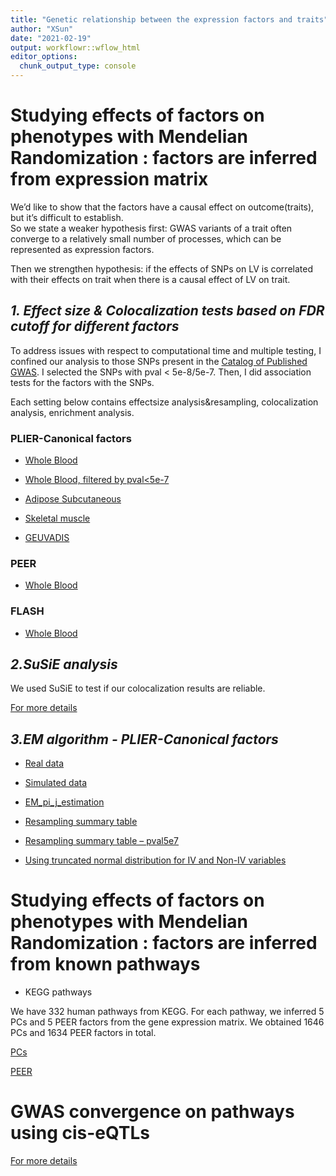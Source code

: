 ```yaml
---
title: "Genetic relationship between the expression factors and traits"
author: "XSun"
date: "2021-02-19"
output: workflowr::wflow_html
editor_options:
  chunk_output_type: console
---
```




# **Studying effects of factors on phenotypes with Mendelian Randomization : factors are inferred from expression matrix**

We'd like to show that the factors have a causal effect on outcome(traits), but it's difficult to establish.  
So we state a weaker hypothesis first: GWAS variants of a trait often converge to a relatively small number of processes, which can be represented as expression factors.

Then we strengthen hypothesis: if the effects of SNPs on LV is correlated with their effects on trait when there is a causal effect of LV on trait.


## *1. Effect size & Colocalization tests based on FDR cutoff for different factors*

To address issues with respect to computational time and multiple testing, I confined our analysis to those SNPs present in the [Catalog of Published GWAS](https://www.ebi.ac.uk/gwas/). I selected the SNPs with pval < 5e-8/5e-7. Then, I did association tests for the factors with the SNPs.

Each setting below contains effectsize analysis&resampling, colocalization analysis, enrichment analysis.

### PLIER-Canonical factors

- [Whole Blood](https://xsun1229.github.io/factor_analysis/catalog_gwas_pliercanon_sep_ldclumping_r01d1000.html)

- [Whole Blood, filtered by pval<5e-7](https://xsun1229.github.io/factor_analysis/catalog_gwas_pliercanon_sep_ldclumping_r01d1000_pval5e7.html)

- [Adipose Subcutaneous](https://xsun1229.github.io/factor_analysis/catalog_gwas_pliercanon_sep_ldclumping_r01d1000_adipose_sub.html)

- [Skeletal muscle](https://xsun1229.github.io/factor_analysis/catalog_gwas_pliercanon_sep_ldclumping_r01d1000_muscle.html)

- [GEUVADIS](https://xsun1229.github.io/factor_analysis/catalog_gwas_pliercanon_sep_ldclumping_r01d1000_geu.html)


### PEER 

- [Whole Blood](https://xsun1229.github.io/factor_analysis/catalog_gwas_peer_sep_ldclumping_r01d1000.html)

### FLASH

- [Whole Blood](https://xsun1229.github.io/factor_analysis/catalog_gwas_flash_sep_ldclumping_r01d1000.html)


## *2.SuSiE analysis*

We used SuSiE to test if our colocalization results are reliable. 

[For more details](https://xsun1229.github.io/factor_analysis/Susie_results.html)

## *3.EM algorithm - PLIER-Canonical factors*

- [Real data](https://xsun1229.github.io/factor_analysis/EM_algorithm_pliercanon.html)

- [Simulated data](https://xsun1229.github.io/factor_analysis/EM_simulation.html)

- [EM_pi_j_estimation](https://xsun1229.github.io/factor_analysis/EM_pij_estimation.html)

- [Resampling summary table](https://xsun1229.github.io/factor_analysis/EM_resampling_sum.html) 

- [Resampling summary table -- pval5e7](https://xsun1229.github.io/factor_analysis/EM_resampling_sum_pval5e7.html) 

- [Using truncated normal distribution for IV and Non-IV variables](https://xsun1229.github.io/factor_analysis/EM_algorithm_pliercanon_trunc.html)


# **Studying effects of factors on phenotypes with Mendelian Randomization : factors are inferred from known pathways**

- KEGG pathways

We have 332 human pathways from KEGG. For each pathway, we inferred 5 PCs and 5 PEER factors from the gene expression matrix. We obtained 1646 PCs and 1634 PEER factors in total. 

[PCs](https://xsun1229.github.io/factor_analysis/kegg_pcs_factor_traits.html)

[PEER](https://xsun1229.github.io/factor_analysis/kegg_peer_factor_traits.html)



# **GWAS convergence on pathways using cis-eQTLs**

[For more details](https://xsun1229.github.io/factor_analysis/cispathway.html)


